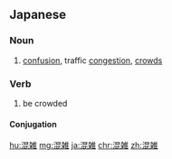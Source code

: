 ==Japanese==
{{ja-kanjitab|こん|ざつ|yomi=on}}

===Noun===
{{ja-noun|こんざつ}}

# [[confusion]], traffic [[congestion]], [[crowd]]s

===Verb===
{{ja-verb-suru|tr=intrans|こんざつ}}

# be crowded

====Conjugation====
{{ja-suru|こんざつ}}

[[hu:混雑]]
[[mg:混雑]]
[[ja:混雑]]
[[chr:混雑]]
[[zh:混雑]]